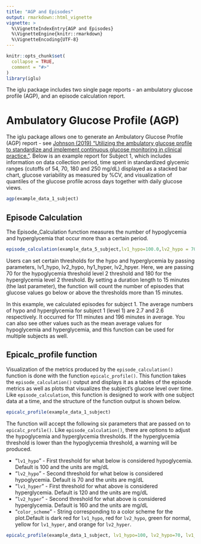 ```yaml
---
title: "AGP and Episodes"
output: rmarkdown::html_vignette
vignette: >
  %\VignetteIndexEntry{AGP and Episodes}
  %\VignetteEngine{knitr::rmarkdown}
  %\VignetteEncoding{UTF-8}
---
```


```r
knitr::opts_chunk$set(
  collapse = TRUE,
  comment = "#>"
)
library(iglu)
```
The iglu package includes two single page reports - an ambulatory glucose profile (AGP), and an episode calculation report.

# Ambulatory Glucose Profile (AGP)

The iglu package allows one to generate an Ambulatory Glucose Profile (AGP) report - see [Johnson (2019) "Utilizing the ambulatory glucose profile to standardize and implement continuous glucose monitoring in clinical practice."](https://doi.org/10.1089/dia.2019.0034). Below is an example report for Subject 1, which includes information on data collection period, time spent in standardized glycemic ranges (cutoffs of 54, 70, 180 and 250 mg/dL) displayed as a stacked bar chart, glucose variability as measured by %CV, and visualization of quantiles of the glucose profile across days together with daily glucose views. 

```r
agp(example_data_1_subject)
```


## Episode Calculation

The Episode_Calculation function measures the number of hypoglycemia and hyperglycemia that occur more than a certain period.

```r
episode_calculation(example_data_5_subject,lv1_hypo=100.0,lv2_hypo = 70, lv1_hyper= 120.0, lv2_hyper = 180, dur_length = 15)
```

Users can set certain thresholds for the hypo and hyperglycemia by passing parameters, lv1_hypo, lv2_hypo, hy1_hyper, lv2_hpyer. Here, we are passing 70 for the hypoglycemia threshold level 2 threshold and 180 for the hyperglycemia level 2 threshold. By setting a duration length to 15 minutes (the last parameter), the function will count the number of episodes that glucose values go below or above the thresholds more than 15 minutes. 

In this example, we calculated episodes for subject 1. The average numbers of hypo and hyperglycemia for subject 1 (level 1) are 2.7 and 2.6 respectively. It occurred for 111 minutes and 196 minutes in average. You can also see other values such as the mean average values for hypoglycemia and hyperglycemia, and this function can be used for multiple subjects as well.

## Epicalc_profile function

Visualization of the metrics produced by the `episode_calculation()` function is done with the function `epicalc_profile()`. This function takes the `episode_calculation()` output and displays it as a tables of the episode metrics as well as plots that visualizes the subject's glucose level over time. Like `episode_calculation`, this function is designed to work with one subject data at a time, and the structure of the function output is shown below.

```r
epicalc_profile(example_data_1_subject)
```

The function will accept the following six parameters that are passed on to `epicalc_profile()`. Like `episode_calculation()`, there are options to adjust the hypoglycemia and hyperglycemia thresholds. If the hyperglycemia threshold is lower than the hypoglycemia threshold, a warning will be produced.

* "`lv1_hypo`" - First threshold for what below is considered hypoglycemia. Default is 100 and the units are mg/dL
* "`lv2_hypo`" - Second threshold for what below is considered hypoglycemia. Default is 70 and the units are mg/dL
* "`lv1_hyper`" - First threshold for what above is considered hyperglycemia. Default is 120 and the units are mg/dL
* "`lv2_hyper`" - Second threshold for what above is considered hyperglycemia. Default is 160 and the units are mg/dL
* "`color_scheme`" - String corresponding to a color scheme for the plot.Default is dark red for `lv1_hypo`, red for `lv2_hypo`, green for normal, yellow for `lv1_hyper`, and orange for `lv2_hyper`.

```r
epicalc_profile(example_data_1_subject, lv1_hypo=100, lv2_hypo=70, lv1_hyper=120, lv2_hyper=160, color_scheme="Color Scheme 1")
```
